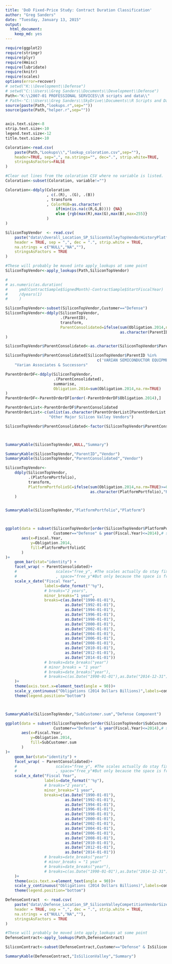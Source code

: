 ```yaml
---
title: 'DoD Fixed-Price Study: Contract Duration Classification'
author: "Greg Sanders"
date: "Tuesday, January 13, 2015"
output: 
  html_document: 
    keep_md: yes
---
```


```r
require(ggplot2)
require(stringr)
require(plyr)
require(Hmisc)
require(lubridate)
require(knitr)
require(scales)
options(error=recover)
# setwd("K:\\Development\\Defense")
# setwd("C:\\Users\\Greg Sanders\\Documents\\Development\\Defense")
Path<-"K:\\2007-01 PROFESSIONAL SERVICES\\R scripts and data\\"
# Path<-"C:\\Users\\Greg Sanders\\SkyDrive\\Documents\\R Scripts and Data SkyDrive\\"
source(paste(Path,"lookups.r",sep=""))
source(paste(Path,"helper.r",sep=""))


axis.text.size<-8
strip.text.size<-10
legend.text.size<-12
title.text.size<-10

Coloration<-read.csv(
    paste(Path,"Lookups\\","lookup_coloration.csv",sep=""),
    header=TRUE, sep=",", na.strings="", dec=".", strip.white=TRUE, 
    stringsAsFactors=FALSE
)

#Clear out lines from the coloration CSV where no variable is listed.
Coloration<-subset(Coloration, variable!="")

Coloration<-ddply(Coloration
                  , c(.(R), .(G), .(B))
                  , transform
                  , ColorRGB=as.character(
                      if(min(is.na(c(R,G,B)))) {NA} 
                      else {rgb(max(R),max(G),max(B),max=255)}
                  )
)


```

```r
SiliconTopVendor  <- read.csv(
    paste("data\\Overall_Location_SP_SiliconValleyTopVendorHistoryPlatformSubCustomer.csv", sep = ""),
    header = TRUE, sep = ",", dec = ".", strip.white = TRUE, 
    na.strings = c("NULL","NA",""),
    stringsAsFactors = TRUE
)

#These will probably be moved into apply_lookups at some point
SiliconTopVendor<-apply_lookups(Path,SiliconTopVendor)

# 
# as.numeric(as.duration(
#     ymd(ContractSample$SignedMonth)-ContractSample$StartFiscalYear)
#     /dyears(1)
#     )

SiliconTopVendor<-subset(SiliconTopVendor,Customer=="Defense")
SiliconTopVendor<-ddply(SiliconTopVendor,
                        .(ParentID),
                        transform,
                        ParentConsolidated=ifelse(sum(Obligation.2014,na.rm=TRUE)>=0.25,
                                                  as.character(ParentID),"Other Major Silicon Valley Vendors")
)

SiliconTopVendor$ParentConsolidated<-as.character(SiliconTopVendor$ParentConsolidated)

SiliconTopVendor$ParentConsolidated[SiliconTopVendor$ParentID %in%
                                        c('VARIAN SEMICONDUCTOR EQUIPMENT','VARIAN ASSOCIATES','VARIAN MEDICAL SYSTEMS')]<-
    "Varian Associates & Successors"

ParentOrderDF<-ddply(SiliconTopVendor,
                     .(ParentConsolidated),
                     summarise,
                     Obligation.2014=sum(Obligation.2014,na.rm=TRUE)
)
ParentOrderDF<-ParentOrderDF[order(-ParentOrderDF$Obligation.2014),]

ParentOrderList<-ParentOrderDF$ParentConsolidated
ParentOrderList<-c(unlist(as.character(ParentOrderList[ParentOrderList!="Other Major Silicon Valley Vendors"])),
                   "Other Major Silicon Valley Vendors")

SiliconTopVendor$ParentConsolidated<-factor(SiliconTopVendor$ParentConsolidated,ParentOrderList)



SummaryKable(SiliconTopVendor,NULL,"Summary")

SummaryKable(SiliconTopVendor,"ParentID","Vendor")
SummaryKable(SiliconTopVendor,"ParentConsolidated","Vendor")


```



```r
SiliconTopVendor<-
    ddply(SiliconTopVendor,
          .(PlatformPortfolio),
          transform,
          PlatformPortfolioSC=ifelse(sum(Obligation.2014,na.rm=TRUE)>=0.25,
                                     as.character(PlatformPortfolio),"Remaining Platform Categories")
    )


SummaryKable(SiliconTopVendor,"PlatformPortfolio","Platform")



ggplot(data = subset(SiliconTopVendor[order(SiliconTopVendor$PlatformPortfolioSC),],
                     Customer=="Defense" & year(Fiscal.Year)<=2014),# subset(ContractSurvival,StartFiscalYear>=2007 & StartFiscalYear<=2013),
       aes(x=Fiscal.Year,
           y=Obligation.2014,
           fill=PlatformPortfolioSC
       )
)+ 
    geom_bar(stat="identity") + 
    facet_wrap( ~ ParentConsolidated)+
    #                 scales="free_y", #The scales actually do stay fixed
    #                 , space="free_y"#But only because the space is free)+
    scale_x_date("Fiscal Year",
                 labels=date_format("'%y"),
                 # breaks="2 years",
                 minor_breaks="1 year",
                 breaks=c(as.Date("1990-01-01"),
                          as.Date("1992-01-01"),
                          as.Date("1994-01-01"),
                          as.Date("1996-01-01"),
                          as.Date("1998-01-01"),
                          as.Date("2000-01-01"),
                          as.Date("2002-01-01"),
                          as.Date("2004-01-01"),
                          as.Date("2006-01-01"),
                          as.Date("2008-01-01"),
                          as.Date("2010-01-01"),
                          as.Date("2012-01-01"),
                          as.Date("2014-01-01"))
                 # breaks=date_breaks("year")
                 # minor_breaks = "1 year"
                 # breaks=date_breaks("year"),
                 # breaks=c(as.Date("1990-01-01"),as.Date("2014-12-31"))
    )+
    theme(axis.text.x=element_text(angle = 90))+
    scale_y_continuous("Obligations (2014 Dollars Billions)",labels=comma)+
    theme(legend.position="bottom")




```


```r

SummaryKable(SiliconTopVendor,"SubCustomer.sum","Defense Component")

ggplot(data = subset(SiliconTopVendor[order(SiliconTopVendor$SubCustomer.sum),],
                     Customer=="Defense" & year(Fiscal.Year)<=2014),# subset(ContractSurvival,StartFiscalYear>=2007 & StartFiscalYear<=2013),
       aes(x=Fiscal.Year,
           y=Obligation.2014,
           fill=SubCustomer.sum
       )
)+ 
    geom_bar(stat="identity") + 
    facet_wrap( ~ ParentConsolidated)+
    #                 scales="free_y", #The scales actually do stay fixed
    #                 , space="free_y"#But only because the space is free)+
    scale_x_date("Fiscal Year",
                 labels=date_format("'%y"),
                 # breaks="2 years",
                 minor_breaks="1 year",
                 breaks=c(as.Date("1990-01-01"),
                          as.Date("1992-01-01"),
                          as.Date("1994-01-01"),
                          as.Date("1996-01-01"),
                          as.Date("1998-01-01"),
                          as.Date("2000-01-01"),
                          as.Date("2002-01-01"),
                          as.Date("2004-01-01"),
                          as.Date("2006-01-01"),
                          as.Date("2008-01-01"),
                          as.Date("2010-01-01"),
                          as.Date("2012-01-01"),
                          as.Date("2014-01-01"))
                 # breaks=date_breaks("year")
                 # minor_breaks = "1 year"
                 # breaks=date_breaks("year"),
                 # breaks=c(as.Date("1990-01-01"),as.Date("2014-12-31"))
    )+
    theme(axis.text.x=element_text(angle = 90))+
    scale_y_continuous("Obligations (2014 Dollars Billions)",labels=comma)+
    theme(legend.position="bottom")

```



```r

DefenseContract  <- read.csv(
    paste("data\\Defense_Location_SP_SiliconValleyCompetitionVendorSizeHistoryBucketPlatformSubCustomer.csv", sep = ""),
    header = TRUE, sep = ",", dec = ".", strip.white = TRUE, 
    na.strings = c("NULL","NA",""),
    stringsAsFactors = TRUE
)

#These will probably be moved into apply_lookups at some point
DefenseContract<-apply_lookups(Path,DefenseContract)

SiliconContract<-subset(DefenseContract,Customer=="Defense" & IsSiliconValley==1)

SummaryKable(DefenseContract,"IsSiliconValley","Summary")


```

